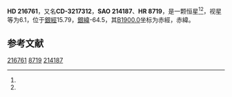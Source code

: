 {{Starbox begin
| name = HD 216761
}}
{{Starbox observe
| epoch = [[J2000.0|J2000.0]]
| constell = {{星座名待查}}<ref name=SIMBAD>{{cite web
 | url=http://simbad.u-strasbg.fr/simbad/sim-id?Ident=HR+8719
 | title =Pulsating variable Star
 | publisher=Centre de Données astronomiques de Strasbourg
 | work=SIMBAD
 | accessdate=2012-07-13}}</ref><ref name=DATA>{{cite web
 | url=http://vizier.u-strasbg.fr/viz-bin/VizieR-5?-out.add=.&-source=5050&-corr=PK=HR&-out.max=9999&HR=8719
 | title=VizieR Detailed Page
 | accessdate=2012-07-13
 | archive-date=2019-02-16
 | archive-url=https://web.archive.org/web/20190216102257/http://vizier.u-strasbg.fr/viz-bin/VizieR-5?-out.add=.&-source=5050&-corr=PK=HR&-out.max=9999&HR=8719
 | dead-url=no
 }}</ref>
| 星官 = 
| ra = {{RA|22|55|51.4}}<ref name=SIMBAD /><ref name=DATA />
| dec = {{DEC|-31|37|59}}<ref name=SIMBAD /><ref name=DATA />
| appmag_v = 6.1<ref name=SIMBAD /><ref name=DATA />
}}
{{Starbox character
| class = K3III<ref name=SIMBAD /><ref name=DATA />
| b-v = 1.36<ref name=SIMBAD /><ref name=DATA />
| u-b = 1.52<ref name=SIMBAD /><ref name=DATA />
| r-i = <ref name=SIMBAD /><ref name=DATA />
| variable = 
}}
{{Starbox astrometry
| radial_v = 1.52
| prop_mo_ra = 22
| parallax = 
| p_error = 
}}
{{Starbox catalog
| names =CD-3217312，[[SAO星表|SAO]] 214187，[[HD星表|HD]] 216761，[[HR星表|HR]] 8719}}
{{Starbox reference |Simbad=HR+8719}}
{{Starbox end}}

'''HD 216761'''，又名'''CD-3217312'''，'''SAO 214187'''、'''HR 8719'''，是一颗恒星<ref name=SIMBAD /><ref name=DATA />，视星等为6.1，位于[[銀道座標系|銀經]]15.79，[[銀道座標系|銀緯]]-64.5，其[[B1900.0|B1900.0]]坐标为赤經{{RA|22|50|20.3}}，赤緯{{DEC|-32|-64.5|59}}。

== 参考文献 ==
{{reflist}}

{{star-stub}}

[[Category:HD和HDE天體|216761]]
[[Category:HR天體|8719]]
[[Category:SAO天體|214187]]
